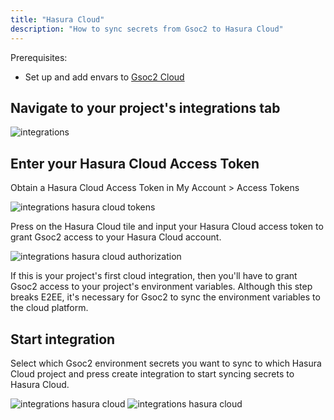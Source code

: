 ```yaml
---
title: "Hasura Cloud"
description: "How to sync secrets from Gsoc2 to Hasura Cloud"
---
```


Prerequisites:

- Set up and add envars to [Gsoc2 Cloud](https://app.gsoc2.com)

## Navigate to your project's integrations tab

![integrations](../../images/integrations.png)

## Enter your Hasura Cloud Access Token

Obtain a Hasura Cloud Access Token in My Account > Access Tokens

![integrations hasura cloud tokens](../../images/integrations/hasura-cloud/integrations-hasura-cloud-tokens.png)

Press on the Hasura Cloud tile and input your Hasura Cloud access token to grant Gsoc2 access to your Hasura Cloud account.

![integrations hasura cloud authorization](../../images/integrations/hasura-cloud/integrations-hasura-cloud-auth.png)

<Info>
  If this is your project's first cloud integration, then you'll have to grant
  Gsoc2 access to your project's environment variables. Although this step
  breaks E2EE, it's necessary for Gsoc2 to sync the environment variables to
  the cloud platform.
</Info>

## Start integration

Select which Gsoc2 environment secrets you want to sync to which Hasura Cloud project and press create integration to start syncing secrets to Hasura Cloud.

![integrations hasura cloud](../../images/integrations/hasura-cloud/integrations-hasura-cloud-create.png)
![integrations hasura cloud](../../images/integrations/hasura-cloud/integrations-hasura-cloud.png)
